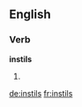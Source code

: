 ==English==

===Verb===
'''instils'''

# {{third-person singular of|[[instil]]}}

[[de:instils]]
[[fr:instils]]